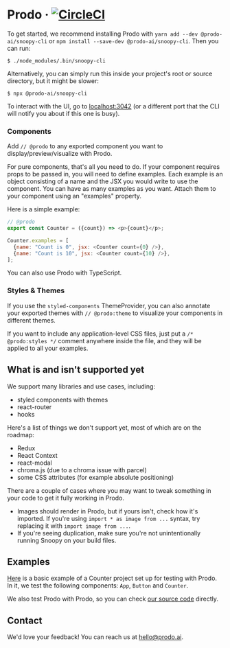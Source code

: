 # Prodo &middot; [![CircleCI](https://circleci.com/gh/prodo-ai/snoopy/tree/master.svg?style=svg&circle-token=cbd98573869a44609880e6aef8effc2c339d3a4a)](https://circleci.com/gh/prodo-ai/snoopy/tree/master)

To get started, we recommend installing Prodo with `yarn add --dev @prodo-ai/snoopy-cli` or `npm install --save-dev @prodo-ai/snoopy-cli`. Then you can run:

```shell
$ ./node_modules/.bin/snoopy-cli
```

Alternatively, you can simply run this inside your project's root or source directory, but it might be slower:

```shell
$ npx @prodo-ai/snoopy-cli
```

To interact with the UI, go to [localhost:3042](https://localhost:3042) (or a different port that the CLI will notify you about if this one is busy).

### Components

Add `// @prodo` to any exported component you want to display/preview/visualize with Prodo.

For pure components, that's all you need to do. If your component requires props to be passed in, you will need to define examples. Each example is an object consisting of a name and the JSX you would write to use the component. You can have as many examples as you want. Attach them to your component using an "examples" property.

Here is a simple example:

```javascript
// @prodo
export const Counter = ({count}) => <p>{count}</p>;

Counter.examples = [
  {name: "Count is 0", jsx: <Counter count={0} />},
  {name: "Count is 10", jsx: <Counter count={10} />},
];
```

You can also use Prodo with TypeScript.

### Styles & Themes

If you use the `styled-components` ThemeProvider, you can also annotate your exported themes with `// @prodo:theme` to visualize your components in different themes.

If you want to include any application-level CSS files, just put a `/* @prodo:styles */` comment anywhere inside the file, and they will be applied to all your examples.

## What is and isn't supported yet

We support many libraries and use cases, including:

- styled components with themes
- react-router
- hooks

Here's a list of things we don't support yet, most of which are on the roadmap:

- Redux
- React Context
- react-modal
- chroma.js (due to a chroma issue with parcel)
- some CSS attributes (for example absolute positioning)

There are a couple of cases where you may want to tweak something in your code to get it fully working in Prodo.

- Images should render in Prodo, but if yours isn't, check how it's imported. If you're using `import * as image from ...` syntax, try replacing it with `import image from ...`.
- If you're seeing duplication, make sure you're not unintentionally running Snoopy on your build files.

## Examples

[Here](https://github.com/prodo-ai/snoopy/tree/master/examples/01-counter) is a basic example of a Counter project set up for testing with Prodo. In it, we test the following components: `App`, `Button` and `Counter`.

We also test Prodo with Prodo, so you can check [our source code](https://github.com/prodo-ai/snoopy/tree/master/packages/ui/src) directly.

## Contact

We'd love your feedback! You can reach us at [hello@prodo.ai][].

[hello@prodo.ai]: mailto:hello@prodo.ai
